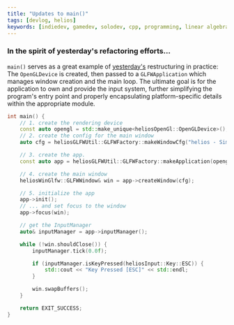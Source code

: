 ```yaml
---
title: "Updates to main()"
tags: [devlog, helios]
keywords: [indiedev, gamedev, solodev, cpp, programming, linear algebra, computer graphics, indiegames]
---
```



### In the spirit of yesterday's refactoring efforts...

`main()` serves as a great example of [yesterday's](/devlog/2025/09/13/the-great-modular-restructuring) restructuring in practice: The `OpenGLDevice` is created, then passed to a `GLFWApplication` which manages window creation and the main loop. The ultimate goal is for the application to own and provide the input system, further simplifying the program's entry point and properly encapsulating platform-specific details within the appropriate module.

<!--truncate-->


```cpp
int main() {
    // 1. create the rendering device
    const auto opengl = std::make_unique<heliosOpenGl::OpenGLDevice>();
    // 2. create the config for the main window
    auto cfg = heliosGLFWUtil::GLFWFactory::makeWindowCfg("helios - Simple Cube Renderer");

    // 3. create the app.
    const auto app = heliosGLFWUtil::GLFWFactory::makeApplication(opengl.get());

    // 4. create the main window
    heliosWinGlfw::GLFWWindow& win = app->createWindow(cfg);

    // 5. initialize the app
    app->init();
    // ... and set focus to the window
    app->focus(win);

    // get the InputManager
    auto& inputManager = app->inputManager();

    while (!win.shouldClose()) {
        inputManager.tick(0.0f);

        if (inputManager.isKeyPressed(heliosInput::Key::ESC)) {
            std::cout << "Key Pressed [ESC]" << std::endl;
        }

        win.swapBuffers();
    }

    return EXIT_SUCCESS;
}
```






<SocialLinks />



